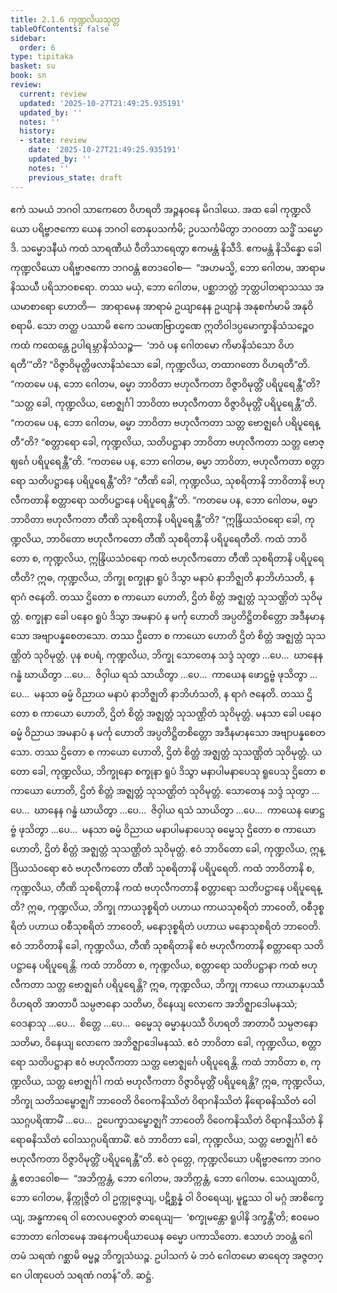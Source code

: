 ```yaml
---
title: 2.1.6 ကုဏ္ဍလိယသုတ္တ
tableOfContents: false
sidebar:
  order: 6
type: tipitaka
basket: su
book: sn
review:
  current: review
  updated: '2025-10-27T21:49:25.935191'
  updated_by: ''
  notes: ''
  history:
  - state: review
    date: '2025-10-27T21:49:25.935191'
    updated_by: ''
    notes: ''
    previous_state: draft
---
```



<ReviewStatus review={frontmatter.review} showDetails={true} />

<HypothesisAnnotation frontmatter={frontmatter} />

<DynamicBreadcrumb />

<Division number="187" book="sn" e="ch" v="18" p="307">

<Paragraph number="399" book="sn">
ဧကံ သမယံ ဘဂဝါ သာကေတေ ဝိဟရတိ အဉ္ဇနဝနေ မိဂဒါယေ. အထ ခေါ ကုဏ္ဍလိယော ပရိဗ္ဗာဇကော ယေန ဘဂဝါ တေနုပသင်္ကမိ; ဥပသင်္ကမိတွာ ဘဂဝတာ သဒ္ဓိံ သမ္မောဒိ. သမ္မောဒနီယံ ကထံ သာရဏီယံ ဝီတိသာရေတွာ ဧကမန္တံ နိသီဒိ. ဧကမန္တံ နိသိန္နော ခေါ ကုဏ္ဍလိယော ပရိဗ္ဗာဇကော ဘဂဝန္တံ ဧတဒဝေါစ—  “အဟမသ္မိ, ဘော ဂေါတမ, အာရာမနိဿယီ ပရိသာဝစရော. တဿ မယှံ, ဘော ဂေါတမ, ပစ္ဆာဘတ္တံ ဘုတ္တပါတရာသဿ အယမာစာရော ဟောတိ—  အာရာမေန အာရာမံ ဥယျာနေန ဥယျာနံ အနုစင်္ကမာမိ အနုဝိစရာမိ. သော တတ္ထ ပဿာမိ ဧကေ သမဏဗြာဟ္မဏေ ဣတိဝါဒပ္ပမောက္ခာနိသံသဉ္စေဝ ကထံ ကထေန္တေ ဥပါရမ္ဘာနိသံသဉ္စ—  ‘ဘဝံ ပန ဂေါတမော ကိမာနိသံသော ဝိဟရတီ’”တိ? “ဝိဇ္ဇာဝိမုတ္တိဖလာနိသံသော ခေါ, ကုဏ္ဍလိယ, တထာဂတော ဝိဟရတီ”တိ.
</Paragraph>

<Paragraph number="400" book="sn">
“ကတမေ ပန, ဘော ဂေါတမ, ဓမ္မာ ဘာဝိတာ ဗဟုလီကတာ ဝိဇ္ဇာဝိမုတ္တိံ ပရိပူရေန္တီ”တိ? “သတ္တ ခေါ, ကုဏ္ဍလိယ, ဗောဇ္ဈင်္ဂါ ဘာဝိတာ ဗဟုလီကတာ ဝိဇ္ဇာဝိမုတ္တိံ ပရိပူရေန္တီ”တိ. “ကတမေ ပန, ဘော ဂေါတမ, ဓမ္မာ ဘာဝိတာ ဗဟုလီကတာ သတ္တ ဗောဇ္ဈင်္ဂေ ပရိပူရေန္တီ”တိ? “စတ္တာရော ခေါ, ကုဏ္ဍလိယ, သတိပဋ္ဌာနာ ဘာဝိတာ ဗဟုလီကတာ သတ္တ ဗောဇ္ဈင်္ဂေ ပရိပူရေန္တီ”တိ. “ကတမေ ပန, ဘော ဂေါတမ, ဓမ္မာ ဘာဝိတာ, ဗဟုလီကတာ စတ္တာရော သတိပဋ္ဌာနေ ပရိပူရေန္တီ”တိ? “တီဏိ ခေါ, ကုဏ္ဍလိယ, သုစရိတာနိ ဘာဝိတာနိ ဗဟုလီကတာနိ စတ္တာရော သတိပဋ္ဌာနေ ပရိပူရေန္တီ”တိ. “ကတမေ ပန, ဘော ဂေါတမ, ဓမ္မာ ဘာဝိတာ ဗဟုလီကတာ တီဏိ သုစရိတာနိ ပရိပူရေန္တီ”တိ? “ဣန္ဒြိယသံဝရော ခေါ, ကုဏ္ဍလိယ, ဘာဝိတော ဗဟုလီကတော တီဏိ သုစရိတာနိ ပရိပူရေတီတိ.
</Paragraph>

<Paragraph number="401" book="sn">
ကထံ ဘာဝိတော စ, ကုဏ္ဍလိယ, ဣန္ဒြိယသံဝရော ကထံ ဗဟုလီကတော တီဏိ သုစရိတာနိ ပရိပူရေတီတိ? ဣဓ, ကုဏ္ဍလိယ, ဘိက္ခု စက္ခုနာ ရူပံ ဒိသွာ မနာပံ နာဘိဇ္ဈတိ နာဘိဟံသတိ, န ရာဂံ ဇနေတိ. တဿ ဌိတော စ ကာယော ဟောတိ, ဌိတံ စိတ္တံ အဇ္ဈတ္တံ သုသဏ္ဌိတံ သုဝိမုတ္တံ. စက္ခုနာ ခေါ ပနေဝ ရူပံ ဒိသွာ အမနာပံ န မင်္ကု ဟောတိ အပ္ပတိဋ္ဌိတစိတ္တော အဒီနမာနသော အဗျာပန္နစေတသော. တဿ ဌိတော စ ကာယော ဟောတိ ဌိတံ စိတ္တံ အဇ္ဈတ္တံ သုသဏ္ဌိတံ သုဝိမုတ္တံ.
</Paragraph>

<Paragraph number="402" book="sn">
ပုန စပရံ, ကုဏ္ဍလိယ, ဘိက္ခု သောတေန သဒ္ဒံ သုတွာ …ပေ…  ဃာနေန ဂန္ဓံ ဃာယိတွာ …ပေ…  ဇိဝှါယ ရသံ သာယိတွာ …ပေ…  ကာယေန ဖောဋ္ဌဗ္ဗံ ဖုသိတွာ …ပေ…  မနသာ ဓမ္မံ ဝိညာယ မနာပံ နာဘိဇ္ဈတိ နာဘိဟံသတိ, န ရာဂံ ဇနေတိ. တဿ ဌိတော စ ကာယော ဟောတိ, ဌိတံ စိတ္တံ အဇ္ဈတ္တံ သုသဏ္ဌိတံ သုဝိမုတ္တံ. မနသာ ခေါ ပနေဝ ဓမ္မံ ဝိညာယ အမနာပံ န မင်္ကု ဟောတိ အပ္ပတိဋ္ဌိတစိတ္တော အဒီနမာနသော အဗျာပန္နစေတသော. တဿ ဌိတော စ ကာယော ဟောတိ, ဌိတံ စိတ္တံ အဇ္ဈတ္တံ သုသဏ္ဌိတံ သုဝိမုတ္တံ.
</Paragraph>

<Paragraph number="403" book="sn">
ယတော ခေါ, ကုဏ္ဍလိယ, ဘိက္ခုနော စက္ခုနာ ရူပံ ဒိသွာ မနာပါမနာပေသု ရူပေသု ဌိတော စ ကာယော ဟောတိ, ဌိတံ စိတ္တံ အဇ္ဈတ္တံ သုသဏ္ဌိတံ သုဝိမုတ္တံ. သောတေန သဒ္ဒံ သုတွာ …ပေ…  ဃာနေန ဂန္ဓံ ဃာယိတွာ …ပေ…  ဇိဝှါယ ရသံ သာယိတွာ …ပေ…  ကာယေန ဖောဋ္ဌဗ္ဗံ ဖုသိတွာ …ပေ…  မနသာ ဓမ္မံ ဝိညာယ မနာပါမနာပေသု ဓမ္မေသု ဌိတော စ ကာယော ဟောတိ, ဌိတံ စိတ္တံ အဇ္ဈတ္တံ သုသဏ္ဌိတံ သုဝိမုတ္တံ. ဧဝံ ဘာဝိတော ခေါ, ကုဏ္ဍလိယ, ဣန္ဒြိယသံဝရော ဧဝံ ဗဟုလီကတော တီဏိ သုစရိတာနိ ပရိပူရေတိ.
</Paragraph>

<Paragraph number="404" book="sn">
ကထံ ဘာဝိတာနိ စ, ကုဏ္ဍလိယ, တီဏိ သုစရိတာနိ ကထံ ဗဟုလီကတာနိ စတ္တာရော သတိပဋ္ဌာနေ ပရိပူရေန္တိ? ဣဓ, ကုဏ္ဍလိယ, ဘိက္ခု ကာယဒုစ္စရိတံ ပဟာယ ကာယသုစရိတံ ဘာဝေတိ, ဝစီဒုစ္စရိတံ ပဟာယ ဝစီသုစရိတံ ဘာဝေတိ, မနောဒုစ္စရိတံ ပဟာယ မနောသုစရိတံ ဘာဝေတိ. ဧဝံ ဘာဝိတာနိ ခေါ, ကုဏ္ဍလိယ, တီဏိ သုစရိတာနိ ဧဝံ ဗဟုလီကတာနိ စတ္တာရော သတိပဋ္ဌာနေ ပရိပူရေန္တိ.
</Paragraph>

<Paragraph number="405" book="sn">
ကထံ ဘာဝိတာ စ, ကုဏ္ဍလိယ, စတ္တာရော သတိပဋ္ဌာနာ ကထံ ဗဟုလီကတာ သတ္တ ဗောဇ္ဈင်္ဂေ ပရိပူရေန္တိ? ဣဓ, ကုဏ္ဍလိယ, ဘိက္ခု ကာယေ ကာယာနုပဿီ ဝိဟရတိ အာတာပီ သမ္ပဇာနော သတိမာ, ဝိနေယျ လောကေ အဘိဇ္ဈာဒေါမနဿံ; ဝေဒနာသု …ပေ…  စိတ္တေ …ပေ…  ဓမ္မေသု ဓမ္မာနုပဿီ ဝိဟရတိ အာတာပီ သမ္ပဇာနော သတိမာ, ဝိနေယျ လောကေ အဘိဇ္ဈာဒေါမနဿံ. ဧဝံ ဘာဝိတာ ခေါ, ကုဏ္ဍလိယ, စတ္တာရော သတိပဋ္ဌာနာ ဧဝံ ဗဟုလီကတာ သတ္တ ဗောဇ္ဈင်္ဂေ ပရိပူရေန္တိ.
</Paragraph>

<Paragraph number="406" book="sn">
ကထံ ဘာဝိတာ စ, ကုဏ္ဍလိယ, သတ္တ ဗောဇ္ဈင်္ဂါ ကထံ ဗဟုလီကတာ ဝိဇ္ဇာဝိမုတ္တိံ ပရိပူရေန္တိ? ဣဓ, ကုဏ္ဍလိယ, ဘိက္ခု သတိသမ္ဗောဇ္ဈင်္ဂံ ဘာဝေတိ ဝိဝေကနိဿိတံ ဝိရာဂနိဿိတံ နိရောဓနိဿိတံ ဝေါဿဂ္ဂပရိဏာမိံ …ပေ…  ဥပေက္ခာသမ္ဗောဇ္ဈင်္ဂံ ဘာဝေတိ ဝိဝေကနိဿိတံ ဝိရာဂနိဿိတံ နိရောဓနိဿိတံ ဝေါဿဂ္ဂပရိဏာမိံ. ဧဝံ ဘာဝိတာ ခေါ, ကုဏ္ဍလိယ, သတ္တ ဗောဇ္ဈင်္ဂါ ဧဝံ ဗဟုလီကတာ ဝိဇ္ဇာဝိမုတ္တိံ ပရိပူရေန္တီ”တိ.
</Paragraph>

<Paragraph number="407" book="sn">
ဧဝံ ဝုတ္တေ, ကုဏ္ဍလိယော ပရိဗ္ဗာဇကော ဘဂဝန္တံ ဧတဒဝေါစ—  “အဘိက္ကန္တံ, ဘော ဂေါတမ, အဘိက္ကန္တံ, ဘော ဂေါတမ. သေယျထာပိ, ဘော ဂေါတမ, နိက္ကုဇ္ဇိတံ ဝါ ဥက္ကုဇ္ဇေယျ, ပဋိစ္ဆန္နံ ဝါ ဝိဝရေယျ, မူဠှဿ ဝါ မဂ္ဂံ အာစိက္ခေယျ, အန္ဓကာရေ ဝါ တေလပဇ္ဇောတံ ဓာရေယျ—  ‘စက္ခုမန္တော ရူပါနိ ဒက္ခန္တီ’တိ; ဧဝမေဝ ဘောတာ ဂေါတမေန အနေကပရိယာယေန ဓမ္မော ပကာသိတော. ဧသာဟံ ဘဝန္တံ ဂေါတမံ သရဏံ ဂစ္ဆာမိ ဓမ္မဉ္စ ဘိက္ခုသံဃဉ္စ. ဥပါသကံ မံ ဘဝံ ဂေါတမော ဓာရေတု အဇ္ဇတဂ္ဂေ ပါဏုပေတံ သရဏံ ဂတန်”တိ.

</Paragraph>
</Division>

<Paragraph number="408" type="center" book="sn">
ဆဋ္ဌံ.
</Paragraph>